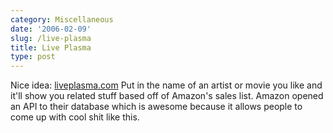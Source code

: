 ```yaml
---
category: Miscellaneous
date: '2006-02-09'
slug: /live-plasma
title: Live Plasma
type: post
---
```



Nice idea: [liveplasma.com](http://liveplasma.com/) Put in the name
of an artist or movie you like and it'll show you related stuff
based off of Amazon's sales list. Amazon opened an API to their
database which is awesome because it allows people to come up with
cool shit like this.